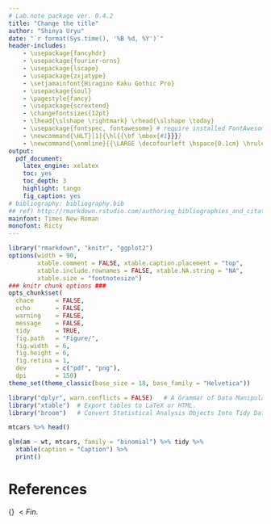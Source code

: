 ```yaml
---
# Lab.note package ver. 0.4.2
title: "Change the title"
author: "Shinya Uryu"
date: "`r format(Sys.time(), '%B %d, %Y')`"
header-includes:
    - \usepackage{fancyhdr}
    - \usepackage{fourier-orns}
    - \usepackage{lscape}
    - \usepackage{zxjatype}
    - \setjamainfont{Hiragino Kaku Gothic Pro}  
    - \usepackage{soul}
    - \pagestyle{fancy}
    - \usepackage{scrextend}
    - \changefontsizes{12pt}
    - \lhead{\slshape \rightmark} \rhead{\slshape \today}
    - \usepackage{fontspec, fontawesome} # require installed FontAwesome
    - \newcommand{\HLT}[1]{\hl{{\bf \mbox{#1}}}}
    - \newcommand{\onmline}{{\LARGE \decofourleft \hspace{0.1cm} \hrulefill\hspace{0.2cm} \floweroneleft \floweroneright \hspace{0.2cm} \hrulefill \hspace{0.1cm} \decofourright}}
output:
  pdf_document:
    latex_engine: xelatex
    toc: yes
    toc_depth: 3
    highlight: tango
    fig_caption: yes
# bibliography: bibliography.bib
## ref) http://rmarkdown.rstudio.com/authoring_bibliographies_and_citations.html
mainfont: Times New Roman
monofont: Ricty
---
```

\onmline

```r
library("rmarkdown", "knitr", "ggplot2")
options(width = 90, 
        xtable.comment = FALSE, xtable.caption.placement = "top",
        xtable.include.rownames = FALSE, xtable.NA.string = "NA",
        xtable.size = "footnotesize")
### knitr chunk options ###
opts_chunk$set(
  chace      = FALSE,
  echo       = FALSE,
  warning    = FALSE,
  message    = FALSE,
  tidy       = TRUE,
  fig.path   = "Figure/",
  fig.width  = 6, 
  fig.height = 6,
  fig.retina = 1,
  dev        = c("pdf", "png"),
  dpi        = 150)
theme_set(theme_classic(base_size = 18, base_family = "Helvetica"))
```

```r
library("dplyr", warn.conflicts = FALSE)   # A Grammar of Data Manipulation.
library("xtable")  # Export tables to LaTeX or HTML.
library("broom")   # Convert Statistical Analysis Objects Into Tidy Data Frames.
```

\HLT{\faStarEmpty highlight \faStar}

```r
mtcars %>% head()
```

```r
glm(am ~ wt, mtcars, family = "binomial") %>% tidy %>%
  xtable(caption = "Caption") %>%
  print()
```

# References

\flushright{Enjoy \faCoffee}

\hrulefill\hspace{0.2cm} {\LARGE \grimace} $< Fin.$ \hspace{0.2cm} \hrulefill